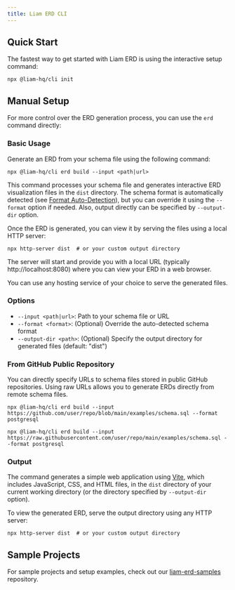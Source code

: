 ```yaml
---
title: Liam ERD CLI
---
```



## Quick Start

The fastest way to get started with Liam ERD is using the interactive setup command:

```package-install
npx @liam-hq/cli init
```

## Manual Setup

For more control over the ERD generation process, you can use the `erd` command directly:

### Basic Usage

Generate an ERD from your schema file using the following command:

```package-install
npx @liam-hq/cli erd build --input <path|url>
```

This command processes your schema file and generates interactive ERD visualization files in the `dist` directory. The schema format is automatically detected (see [Format Auto-Detection](/docs/parser/supported-formats#format-auto-detection)), but you can override it using the `--format` option if needed. Also, output directly can be specified by `--output-dir` option.

Once the ERD is generated, you can view it by serving the files using a local HTTP server:

```package-install
npx http-server dist  # or your custom output directory
```

The server will start and provide you with a local URL (typically http://localhost:8080) where you can view your ERD in a web browser.

You can use any hosting service of your choice to serve the generated files.

### Options

- `--input <path|url>`: Path to your schema file or URL
- `--format <format>`: (Optional) Override the auto-detected schema format
- `--output-dir <path>`: (Optional) Specify the output directory for generated files (default: "dist")

### From GitHub Public Repository

You can directly specify URLs to schema files stored in public GitHub repositories. Using raw URLs allows you to generate ERDs directly from remote schema files.

```package-install
npx @liam-hq/cli erd build --input https://github.com/user/repo/blob/main/examples/schema.sql --format postgresql
```

```package-install
npx @liam-hq/cli erd build --input https://raw.githubusercontent.com/user/repo/main/examples/schema.sql --format postgresql
```


### Output

The command generates a simple web application using [Vite](https://vite.dev/), which includes JavaScript, CSS, and HTML files, in the `dist` directory of your current working directory (or the directory specified by `--output-dir` option).

To view the generated ERD, serve the output directory using any HTTP server:

```package-install
npx http-server dist  # or your custom output directory
```

## Sample Projects

For sample projects and setup examples, check out our [liam-erd-samples](https://github.com/liam-hq/liam-erd-samples) repository.
